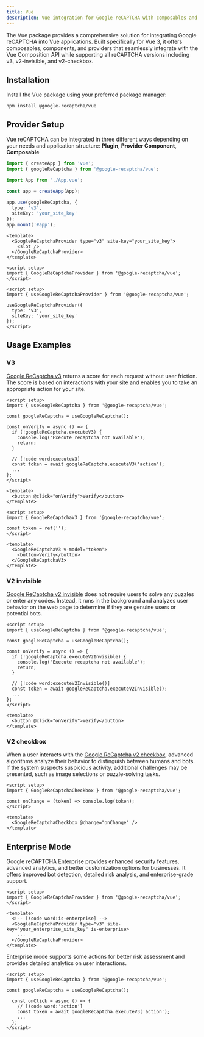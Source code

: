 ```yaml
---
title: Vue
description: Vue integration for Google reCAPTCHA with composables and components
---
```


The Vue package provides a comprehensive solution for integrating Google reCAPTCHA into Vue applications. Built specifically for Vue 3, it offers composables, components, and providers that seamlessly integrate with the Vue Composition API while supporting all reCAPTCHA versions including v3, v2-invisible, and v2-checkbox.

## Installation

Install the Vue package using your preferred package manager:

```package-install
npm install @google-recaptcha/vue
```

## Provider Setup

Vue reCAPTCHA can be integrated in three different ways depending on your needs and application structure: **Plugin**, **Provider Component**, **Composable**

```ts tab="Plugin" title="main.ts"
import { createApp } from 'vue';
import { googleReCaptcha } from '@google-recaptcha/vue';

import App from './App.vue';

const app = createApp(App);

app.use(googleReCaptcha, {
  type: 'v3',
  siteKey: 'your_site_key'
});
app.mount('#app');
```

```vue tab="Provider Component"
<template>
  <GoogleReCaptchaProvider type="v3" site-key="your_site_key">
    <slot />
  </GoogleReCaptchaProvider>
</template>

<script setup>
import { GoogleReCaptchaProvider } from '@google-recaptcha/vue';
</script>
```

```vue tab="Composable"
<script setup>
import { useGoogleReCaptchaProvider } from '@google-recaptcha/vue';

useGoogleReCaptchaProvider({
  type: 'v3',
  siteKey: 'your_site_key'
});
</script>
```

## Usage Examples

### V3

[Google ReCaptcha v3](https://developers.google.com/recaptcha/docs/v3) returns a score for each request without user friction. The score is based on interactions with your site and enables you to take an appropriate action for your site.

```vue tab="Composable"
<script setup>
import { useGoogleReCaptcha } from '@google-recaptcha/vue';

const googleReCaptcha = useGoogleReCaptcha();

const onVerify = async () => {
  if (!googleReCaptcha.executeV3) {
    console.log('Execute recaptcha not available');
    return;
  }

  // [!code word:executeV3]
  const token = await googleReCaptcha.executeV3('action');
  ...
};
</script>

<template>
  <button @click="onVerify">Verify</button>
</template>
```

```vue tab="Component"
<script setup>
import { GoogleReCaptchaV3 } from '@google-recaptcha/vue';

const token = ref('');
</script>

<template>
  <GoogleReCaptchaV3 v-model="token">
    <button>Verify</button>
  </GoogleReCaptchaV3>
</template>
```

### V2 invisible

[Google ReCaptcha v2 invisible](https://developers.google.com/recaptcha/docs/display) does not require users to solve any puzzles or enter any codes. Instead, it runs in the background and analyzes user behavior on the web page to determine if they are genuine users or potential bots.

```vue
<script setup>
import { useGoogleReCaptcha } from '@google-recaptcha/vue';

const googleReCaptcha = useGoogleReCaptcha();

const onVerify = async () => {
  if (!googleReCaptcha.executeV2Invisible) {
    console.log('Execute recaptcha not available');
    return;
  }

  // [!code word:executeV2Invisible()]
  const token = await googleReCaptcha.executeV2Invisible();
  ...
};
</script>

<template>
  <button @click="onVerify">Verify</button>
</template>
```

### V2 checkbox

When a user interacts with the [Google ReCaptcha v2 checkbox](https://developers.google.com/recaptcha/docs/display), advanced algorithms analyze their behavior to distinguish between humans and bots. If the system suspects suspicious activity, additional challenges may be presented, such as image selections or puzzle-solving tasks.

```vue
<script setup>
import { GoogleReCaptchaCheckbox } from '@google-recaptcha/vue';

const onChange = (token) => console.log(token);
</script>

<template>
  <GoogleReCaptchaCheckbox @change="onChange" />
</template>
```

## Enterprise Mode

Google reCAPTCHA Enterprise provides enhanced security features, advanced analytics, and better customization options for businesses. It offers improved bot detection, detailed risk analysis, and enterprise-grade support.

```vue
<script setup>
import { GoogleReCaptchaProvider } from '@google-recaptcha/vue';
</script>

<template>
  <!-- [!code word:is-enterprise] -->
  <GoogleReCaptchaProvider type="v3" site-key="your_enterprise_site_key" is-enterprise>
    ...
  </GoogleReCaptchaProvider>
</template>
```

Enterprise mode supports some actions for better risk assessment and provides detailed analytics on user interactions.

```vue
<script setup>
import { useGoogleReCaptcha } from '@google-recaptcha/vue';

const googleReCaptcha = useGoogleReCaptcha();

  const onClick = async () => {
    // [!code word:'action']
    const token = await googleReCaptcha.executeV3('action');
    ...
  };
</script>
```
